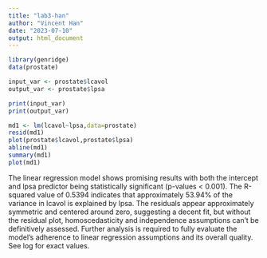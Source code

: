 ```yaml
---
title: "lab3-han"
author: "Vincent Han"
date: "2023-07-10"
output: html_document
---
```


```r
library(genridge)
data(prostate)

input_var <- prostate$lcavol
output_var <- prostate$lpsa

print(input_var)
print(output_var)
```

```r
md1 <- lm(lcavol~lpsa,data=prostate)
resid(md1)
plot(prostate$lcavol,prostate$lpsa)
abline(md1)
summary(md1)
plot(md1)
```

The linear regression model shows promising results with both the intercept and lpsa predictor being statistically significant (p-values < 0.001). The R-squared value of 0.5394 indicates that approximately 53.94% of the variance in lcavol is explained by lpsa. The residuals appear approximately symmetric and centered around zero, suggesting a decent fit, but without the residual plot, homoscedasticity and independence assumptions can't be definitively assessed. Further analysis is required to fully evaluate the model's adherence to linear regression assumptions and its overall quality. See log for exact values.


